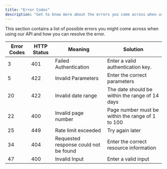 ```yaml
---
title: "Error Codes"
description: "Get to know more about the errors you come across when using TMDB API "
---
```


This section contains a list of possible errors you might come across when using our API and how you can resolve the error.

| Error Codes | HTTP Status | Meaning                               | Solution                                         |
| ----------- | ----------- | ------------------------------------- | ------------------------------------------------ |
| 3           | 401         | Failed Authentication                 | Enter a valid authentication key.                |
| 5           | 422         | Invalid Parameters                    | Enter the correct parameters                     |
| 20          | 422         | Invalid date range                    | The date should be within the range of 14 days   |
| 22          | 400         | Invalid page number                   | Page number must be within the range of 1 to 100 |
| 25          | 449         | Rate limit exceeded                   | Try again later                                  |
| 34          | 404         | Requested response could not be found | Enter the correct resource information           |
| 47          | 400         | Invalid Input                         | Enter a valid input                              |